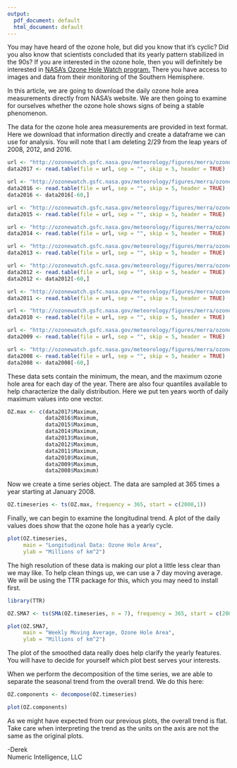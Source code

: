 ---
output:
  pdf_document: default
  html_document: default
---
You may have heard of the ozone hole, but did you know that it's cyclic? Did you also know that scientists concluded that its yearly pattern stabilized in the 90s? If you are interested in the ozone hole, then you will definitely be interested in <a href = "http://ozonewatch.gsfc.nasa.gov/">NASA's Ozone Hole Watch program.</a> There you have access to images and data from their monitoring of the Southern Hemisphere. 

In this article, we are going to download the daily ozone hole area measurements directly from NASA's website. We are then going to examine for ourselves whether the ozone hole shows signs of being a stable phenomenon. 


The data for the ozone hole area measurements are provided in text format. Here we download that information directly and create a dataframe we can use for analysis. You will note that I am deleting 2/29 from the leap years of 2008, 2012, and 2016. 

```{r}

url <- "http://ozonewatch.gsfc.nasa.gov/meteorology/figures/merra/ozone/toms_areas_2017_omi+merra.txt"
data2017 <- read.table(file = url, sep = "", skip = 5, header = TRUE)

url <- "http://ozonewatch.gsfc.nasa.gov/meteorology/figures/merra/ozone/toms_areas_2016_omi+merra.txt"
data2016 <- read.table(file = url, sep = "", skip = 5, header = TRUE)
data2016 <- data2016[-60,]

url <- "http://ozonewatch.gsfc.nasa.gov/meteorology/figures/merra/ozone/toms_areas_2015_omi+merra.txt"
data2015 <- read.table(file = url, sep = "", skip = 5, header = TRUE)

url <- "http://ozonewatch.gsfc.nasa.gov/meteorology/figures/merra/ozone/toms_areas_2014_omi+merra.txt"
data2014 <- read.table(file = url, sep = "", skip = 5, header = TRUE)

url <- "http://ozonewatch.gsfc.nasa.gov/meteorology/figures/merra/ozone/toms_areas_2013_omi+merra.txt"
data2013 <- read.table(file = url, sep = "", skip = 5, header = TRUE)

url <- "http://ozonewatch.gsfc.nasa.gov/meteorology/figures/merra/ozone/toms_areas_2012_omi+merra.txt"
data2012 <- read.table(file = url, sep = "", skip = 5, header = TRUE)
data2012 <- data2012[-60,]

url <- "http://ozonewatch.gsfc.nasa.gov/meteorology/figures/merra/ozone/toms_areas_2011_omi+merra.txt"
data2011 <- read.table(file = url, sep = "", skip = 5, header = TRUE)

url <- "http://ozonewatch.gsfc.nasa.gov/meteorology/figures/merra/ozone/toms_areas_2010_omi+merra.txt"
data2010 <- read.table(file = url, sep = "", skip = 5, header = TRUE)

url <- "http://ozonewatch.gsfc.nasa.gov/meteorology/figures/merra/ozone/toms_areas_2009_omi+merra.txt"
data2009 <- read.table(file = url, sep = "", skip = 5, header = TRUE)

url <- "http://ozonewatch.gsfc.nasa.gov/meteorology/figures/merra/ozone/toms_areas_2008_omi+merra.txt"
data2008 <- read.table(file = url, sep = "", skip = 5, header = TRUE)
data2008 <- data2008[-60,]

```

These data sets contain the minimum, the mean, and the maximum ozone hole area for each day of the year. There are also four quantiles available to help characterize the daily distribution. Here we put ten years worth of daily maximum values into one vector. 


```{r}
OZ.max <- c(data2017$Maximum,
            data2016$Maximum,
            data2015$Maximum,
            data2014$Maximum,
            data2013$Maximum,
            data2012$Maximum,
            data2011$Maximum,
            data2010$Maximum,
            data2009$Maximum,
            data2008$Maximum)
```

Now we create a time series object. The data are sampled at 365 times a year starting at January 2008.

```{r}
OZ.timeseries <- ts(OZ.max, frequency = 365, start = c(2008,1))
```

Finally, we can begin to examine the longitudinal trend. A plot of the daily values does show that the ozone hole has a yearly cycle. 

```{r}
plot(OZ.timeseries,
     main = "Longitudinal Data: Ozone Hole Area",
     ylab = "Millions of km^2")
```

The high resolution of these data is making our plot a little less clear than we may like. To help clean things up, we can use a 7 day moving average. We will be using the TTR package for this, which you may need to install first.

```{r}
library(TTR)

OZ.SMA7 <- ts(SMA(OZ.timeseries, n = 7), frequency = 365, start = c(2008,1))

plot(OZ.SMA7,
     main = "Weekly Moving Average, Ozone Hole Area",
     ylab = "Millions of km^2")
```

The plot of the smoothed data really does help clarify the yearly features. You will have to decide for yourself which plot best serves your interests. 

When we perform the decomposition of the time series, we are able to separate the seasonal trend from the overall trend. We do this here:

```{r}
OZ.components <- decompose(OZ.timeseries)

plot(OZ.components)
```

As we might have expected from our previous plots, the overall trend is flat. Take care when interpreting the trend as the units on the axis are not the same as the original plots.

-Derek  
Numeric Intelligence, LLC
